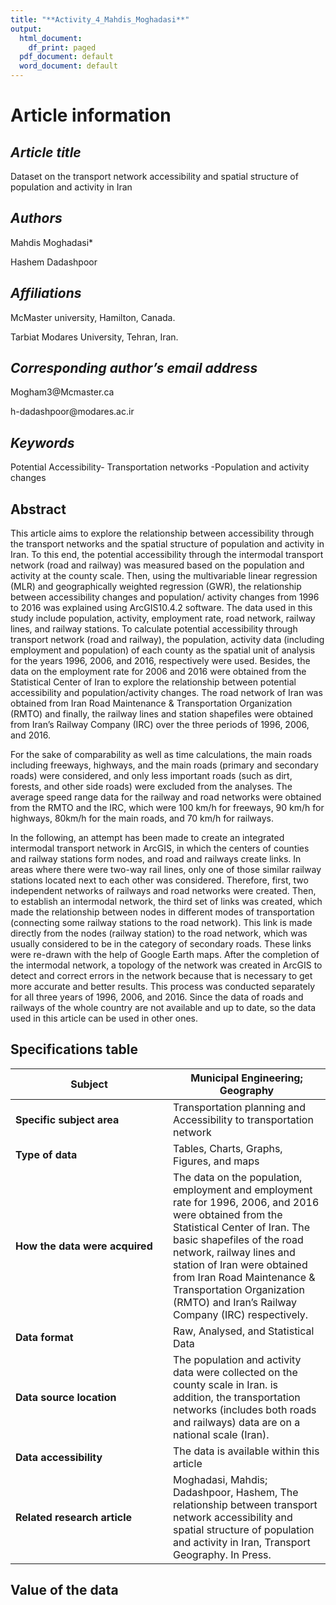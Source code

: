 ```yaml
--- 
title: "**Activity_4_Mahdis_Moghadasi**"
output:
  html_document:
    df_print: paged
  pdf_document: default
  word_document: default
---
```

# Article information

## *Article title*

Dataset on the transport network accessibility and spatial structure of population and activity in Iran 

## *Authors*

Mahdis Moghadasi*

Hashem Dadashpoor

## *Affiliations*

McMaster university, Hamilton, Canada.

Tarbiat Modares University, Tehran, Iran.

## *Corresponding author’s email address* 

Mogham3@Mcmaster.ca

h-dadashpoor@modares.ac.ir

## *Keywords*
Potential Accessibility- Transportation networks -Population and activity changes

## Abstract

This article aims to explore the relationship between accessibility through the transport networks and the spatial structure of population and activity in Iran. To this end, the potential accessibility through the intermodal transport network (road and railway) was measured based on the population and activity at the county scale. Then, using the multivariable linear regression (MLR) and geographically weighted regression (GWR), the relationship between accessibility changes and population/ activity changes from 1996 to 2016 was explained using ArcGIS10.4.2 software.
The data used in this study include population, activity, employment rate, road network, railway lines, and railway stations. To calculate potential accessibility through transport network (road and railway), the population, activity data (including employment and population) of each county as the spatial unit of analysis for the years 1996, 2006, and 2016, respectively were used. Besides, the data on the employment rate for 2006 and 2016 were obtained from the Statistical Center of Iran to explore the relationship between potential accessibility and population/activity changes. The road network of Iran was obtained from Iran Road Maintenance & Transportation Organization (RMTO) and finally, the railway lines and station shapefiles were obtained from Iran's Railway Company (IRC) over the three periods of 1996, 2006, and 2016.

For the sake of comparability as well as time calculations, the main roads including freeways, highways, and the main roads (primary and secondary roads) were considered, and only less important roads (such as dirt, forests, and other side roads) were excluded from the analyses. The average speed range data for the railway and road networks were obtained from the RMTO and the IRC, which were 100 km/h for freeways, 90 km/h for highways, 80km/h for the main roads, and 70 km/h for railways. 

In the following, an attempt has been made to create an integrated intermodal transport network in ArcGIS, in which the centers of counties and railway stations form nodes, and road and railways create links. In areas where there were two-way rail lines, only one of those similar railway stations located next to each other was considered. Therefore, first, two independent networks of railways and road networks were created. Then, to establish an intermodal network, the third set of links was created, which made the relationship between nodes in different modes of transportation (connecting some railway stations to the road network). This link is made directly from the nodes (railway station) to the road network, which was usually considered to be in the category of secondary roads. These links were re-drawn with the help of Google Earth maps. After the completion of the intermodal network, a topology of the network was created in ArcGIS to detect and correct errors in the network because that is necessary to get more accurate and better results. This process was conducted separately for all three years of 1996, 2006, and 2016. Since the data of roads and railways of the whole country are not available and up to date, so the data used in this article can be used in other ones.

## Specifications table 

**Subject**  | Municipal Engineering; Geography
------------- | -------------
**Specific subject area** | Transportation planning and Accessibility to transportation network
**Type of data** | Tables, Charts, Graphs, Figures, and maps
**How the data were acquired** | The data on the population, employment and employment rate for 1996, 2006, and 2016 were obtained from the Statistical Center of Iran. The basic shapefiles of the road network, railway lines and station of Iran were obtained from Iran Road Maintenance & Transportation Organization (RMTO) and Iran's Railway Company (IRC) respectively.
**Data format** | Raw, Analysed, and Statistical Data 
**Data source location** | The population and activity data were collected on the county scale in Iran. is addition, the transportation networks (includes both roads and railways) data are on a national scale (Iran).
**Data accessibility** | The data is available within this article 
**Related research article** | Moghadasi, Mahdis; Dadashpoor, Hashem, The relationship between transport network accessibility and spatial structure of population and activity in Iran, Transport Geography. In Press.

## Value of the data

